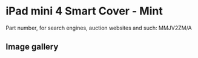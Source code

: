 
# iPad mini 4 Smart Cover - Mint

Part number, for search engines, auction websites and such: MMJV2ZM/A

## Image gallery

<div style={{ width: '100%', maxWidth: '768px' }}>
<GalleryComponent
    images={[
      {
        original: "/everysource/MMJV2.webp",
        thumbnail: "/everypreview/MMJV2.webp",
      },
      {
        original: "/everysource/MMJV2_AV1_GOLD.webp",
        thumbnail: "/everypreview/MMJV2_AV1_GOLD.webp",
      },
      {
        original: "/everysource/MMJV2_AV1_SILVER.webp",
        thumbnail: "/everypreview/MMJV2_AV1_SILVER.webp",
      },
      {
        original: "/everysource/MMJV2_AV1_SPACE_GRAY.webp",
        thumbnail: "/everypreview/MMJV2_AV1_SPACE_GRAY.webp",
      },
      {
        original: "/everysource/MMJV2_AV2.webp",
        thumbnail: "/everypreview/MMJV2_AV2.webp",
      },
      {
        original: "/everysource/MMJV2_AV3.webp",
        thumbnail: "/everypreview/MMJV2_AV3.webp",
      }
    ]}
  />
</div>
